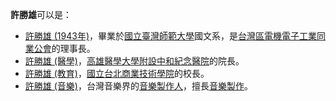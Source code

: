 '''許勝雄'''可以是：
* [[許勝雄_(1943年)|許勝雄 (1943年)]]，畢業於[[國立臺灣師範大學|國立臺灣師範大學]]國文系，是[[台灣區電機電子工業同業公會|台灣區電機電子工業同業公會]]的理事長。
* [[許勝雄_(醫學)|許勝雄 (醫學)]]，[[高雄醫學大學附設中和紀念醫院|高雄醫學大學附設中和紀念醫院]]的院長。
* [[許勝雄_(教育)|許勝雄 (教育)]]，[[國立台北商業技術學院|國立台北商業技術學院]]的校長。
* [[許勝雄_(音樂)|許勝雄 (音樂)]]，台灣音樂界的[[音樂製作人|音樂製作人]]，擅長[[音樂製作|音樂製作]]。

{{disambig|X許|Cat=三字許姓人名消歧義}}
